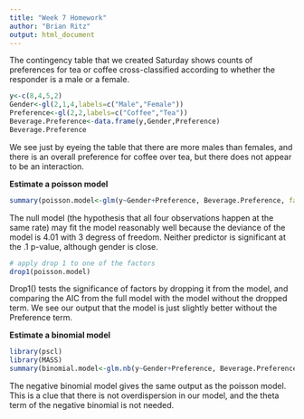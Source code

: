 ```yaml
---
title: "Week 7 Homework"
author: "Brian Ritz"
output: html_document
---
```


The contingency table that we created Saturday shows counts of preferences for tea or coffee cross-classified according to whether the responder is a male or a female.

```r
y<-c(8,4,5,2)
Gender<-gl(2,1,4,labels=c("Male","Female"))
Preference<-gl(2,2,labels=c("Coffee","Tea"))
Beverage.Preference<-data.frame(y,Gender,Preference)
Beverage.Preference
```

We see just by eyeing the table that there are more males than females, and there is an overall preference for coffee over tea, but there does not appear to be an interaction.

**Estimate a poisson model**

```r
summary(poisson.model<-glm(y~Gender+Preference, Beverage.Preference, family=poisson ))
```

The null model (the hypothesis that all four observations happen at the same rate) may fit the model reasonably well because the deviance of the model is 4.01 with 3 degress of freedom. Neither predictor is significant at the .1 p-value, although gender is close.

```r
# apply drop 1 to one of the factors
drop1(poisson.model)
```

Drop1() tests the significance of factors by dropping it from the model, and comparing the AIC from the full model with the model without the dropped term. We see our output that the model is just slightly better without the Preference term.

**Estimate a binomial model**

```r
library(pscl)
library(MASS)
summary(binomial.model<-glm.nb(y~Gender+Preference, Beverage.Preference))
```

The negative binomial model gives the same output as the poisson model. This is a clue that there is not overdispersion in our model, and the theta term of the negative binomial is not needed.
